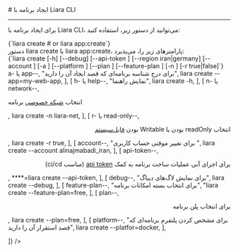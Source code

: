 

<Layout>
<Head>
<title>مستندات ساخت و ایجاد برنامه با Liara CLI - لیارا</title>
</Head>
# ایجاد برنامه با Liara CLI
<hr className="mb-2" />

برای 
ایجاد برنامه با Liara CLI،
می‌توانید از دستور زیر، استفاده کنید: 

<div className="h-2" />
<div dir="ltr">
<Highlight className='bash'>
{`liara create # or liara app:create`}
</Highlight>
</div>
<div className="h-2" />
<Asciinema id="create-new-app" />


<Section id="command-parameters" title="پارامترهای دستور" />
دستور <Important>liara create</Important> یا <Important>liara app:create</Important>، پارامترهای زیر را، می‌پذیرد:

<div className="h-2" />
<div dir="ltr">
<Highlight className='bash'>
{`liara create [-h] [--debug] [--api-token <value>] [--region iran|germany] [--account <value>] [-a
    <value>] [--platform <value>] [--plan <value>] [--feature-plan <value>] [-n <value>] [-r true|false]`}
</Highlight>
</div>

<Table headers={[
  "پارامتر",
  "توضیحات",
  "مثال",
]} data={[
  [
    <Important>a- یا app--</Important>,
    "برای درج  شناسه برنامه‌ای که قصد ایجاد آن را دارید",
    <Important>liara create --app=my-web-app</Important>,
  ],
  [
    <Important>h- یا help--</Important>,
    "نمایش راهنما",
    <Important>liara create -h</Important>,
  ],
  [
    <Important>n- یا network--</Important>,
    <p>انتخاب <a href="/paas/details/private-network" className="blue-link">شبکه خصوصی</a> برنامه</p>,
    <Important> liara create -n liara-net</Important>,
  ],
  [
    <Important>r- یا read-only--</Important>,
    <div dir="rtl">
    <p>انتخاب readOnly بودن یا Writable بودن <a href="/paas/details/file-system" className="blue-link">فایل‌سیستم</a></p>
    </div>,
    <Important>liara create -r true</Important>,
  ],
  [
    <Important>account--</Important>,
    "برای تغییر موقتی حساب کاربری ",
    <Important>liara create --account alinajmabadi_iran</Important>,
  ],
  [
    <Important>api-token--</Important>,
    <div dir="rtl">
    <p> برای اجرای آنی عملیات ساخت برنامه به کمک <a href="/references/liara-api/about" className="blue-link">api token</a> (مناسب ci/cd)</p>
    </div>,
    <Important>****=liara create --api-token</Important>,
  ],
  [
    <Important>debug--</Important>,
    "برای نمایش لاگ‌های دیباگ",
    <Important>liara create --debug</Important>,
  ],
  [
    <Important>feature-plan--</Important>,
    "برای انتخاب بسته امکانات برنامه",
    <Important>"liara create --feature-plan=free</Important>,
  ],
  [
    <Important>plan--</Important>,
    <div dir="rtl">
    <p>برای انتخاب پلن برنامه</p>
    </div>,
    <Important>liara create --plan=free</Important>,
  ],
  [
    <Important>platform--</Important>,
    "برای مشخص کردن پلتفرم برنامه‌ای که قصد استقرار آن را دارید",
    <Important>liara create --platfor=docker</Important>,
  ],

]} />
<div className="h-3" />

</Layout>